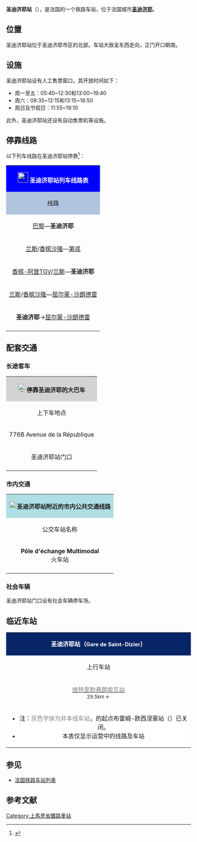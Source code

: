 {{Infobox station
| name          =[[File:Sncf-logo.svg|32x32px]]圣迪济耶站<br>{{lang|fr|Gare de Saint-Dizier}} 
| type          = [[法国铁路|法国铁路]]
| image = File:Gare de SAINT DIZIER.JPG
|image_caption = 圣迪济耶站门口
| address       = {{FRA}}[[上马恩省|上马恩省]][[圣迪济耶|圣迪济耶]]
| latd          = 48
| latm          = 38
| lats          = 33
| latNS         = N
| longd         = 4
| longm         = 56
| longs         = 53
| longEW        = E
| operator = [[File:_Sncf-logo.svg|32x32px]]
| coordinates_display = yes
| iso_region    = FR
| line          = 
* {{link-fr|布雷姆－肖蒙铁路|Ligne de Blesme - Haussignémont à Chaumont}}
| structure           = 地面
| levels              = 
| platform      = 4
| tracks        = 6
| elevation = 145米
| opened        = 年月日
| rebuilt =
| status = 使用中
| closed        = 
| passengers= 约21.5万人次<ref>{{Cite web|url=https://ressources.data.sncf.com/explore/dataset/frequentation-gares/?sort=voyageurs_2014&q=saint+dizier|title=Fréquentation en gares|accessdate=2016-12-17|author=SNCF|date=|language=法语|publisher=SNCF Open Data}}</ref>
| pass_year= 2015年
| ADA                 = 
| station_type = 客运车站，兼办货运业务
| connections = 
* 奥布省城际客运（校车）
* 默兹省城际客运（前往[[巴勒迪克|巴勒迪克]]）
| route_map =
| map_locator   = 
| note =
| services = TER
}}

'''圣迪济耶站'''（{{lang-fr|Gare de Saint-Dizier}}），是法国的一个铁路车站，位于法国城市'''[[圣迪济耶|圣迪济耶]]'''。

==位置==

圣迪济耶站位于圣迪济耶市区的北部。车站大致呈东西走向，正门开口朝南。

==设施==

圣迪济耶站设有人工售票窗口，其开放时间如下：
* 周一至五：05:40~12:30和13:00~19:40 
* 周六：08:35~12:15和13:15~16:50
* 周日及节假日：11:55~19:10
此外，圣迪济耶站还设有自动售票机等设施。

== 停靠线路 ==

{{动态列表|最后更新时间：2016年12月17日。本章节内容仅供参考，不排除因施工或罢工而引发的临时性变更。欢迎修正和补充}}

以下列车线路在圣迪济耶站停靠<ref>{{Cite web|url=http://www.ter.sncf.com/champagne-ardenne/gares/87175000/St-Dizier/pratique|title=GARE SAINT DIZIER|accessdate=2016-12-17|author=SNCF|date=|language=法语|publisher=TER Champagne-Ardenne}}</ref>：

{| class="wikitable mw-collapsible" 
|colspan="5" style="background:#0000FF" align="center" |[[File:_Sncf-logo.svg|28x28px]] <span style="color:#FFFFFF;">'''圣迪济耶站列车线路表'''</span>
|-
!style="background:#B0C4DE"| 线路
!style="background:#B0C4DE"|车种
!style="background:#B0C4DE"|上一站
!style="background:#B0C4DE"|下一站
!style="background:#B0C4DE"|大致运行频率{{noteTag|name=noteA}}
|-
|[[巴黎东站|巴黎]]—'''圣迪济耶'''
| rowspan="5" align="center" |'''TER'''
|[[维特里勒弗朗索瓦站|维特里勒弗朗索瓦]]
|（终点）
|每天2~4趟
|-
|[[兰斯站|兰斯]]/[[香槟沙隆站|香槟沙隆]]—[[第戎城站|第戎]]
|[[维特里勒弗朗索瓦站|维特里勒弗朗索瓦]]
|[[茹安维尔站|茹安维尔]]
|每天3~5趟
|-
|[[香槟-阿登TGV站|香槟-阿登TGV]]/[[兰斯站|兰斯]]—'''圣迪济耶'''
|[[维特里勒弗朗索瓦站|维特里勒弗朗索瓦]]
|（终点）
|每天2~4趟
|-
|[[兰斯站|兰斯]]/[[香槟沙隆站|香槟沙隆]]—[[尾山站|屈尔蒙-沙朗德雷]]
|[[维特里勒弗朗索瓦站|维特里勒弗朗索瓦]]
|[[茹安维尔站|茹安维尔]]
|每天2~3趟
|-
|'''圣迪济耶'''→[[尾山站|屈尔蒙-沙朗德雷]]
|（起点）
|[[厄尔维尔站|厄尔维尔]]
|每天6:15{{noteTag|name=noteB}}（单向）
|-
|colspan="5" style="background:#FFFFFF"|{{noteFoot|1=
{{noteTag|name=noteA|1=在本栏中，往返1次为"1趟"；除特别标明外，其数据仅工作日有效，周末及节假日列车数量可能会减少或停运}}
{{noteTag|name=noteB|1=周日及节假日停运}}
}}
|}

==配套交通==
===长途客车===

{| class="wikitable mw-collapsible" 
|colspan="3" align="center" style="background:#D3D3D3" |[[File:BSicon_BUS.svg|24x24px]]'''停靠圣迪济耶的大巴车'''
|-
!align="center" |上下车地点
!align="center" |运营单位
!align="center" |主要目的地{{noteTag|name=noteA}}
|-
| rowspan="1" align="center" |776B Avenue de la République{{noteTag|name=noteD}}
|align="center" |[[弗利克斯巴士|Flixbus]]
|
* 770线（每周四至日开行）{{noteTag|name=noteE}}：[[图尔宽|图尔宽]]、[[里尔|里尔]]、[[努瓦耶尔戈多|努瓦耶尔戈多]]、[[圣康坦|圣康坦]]、[[兰斯|兰斯]]、[[南锡|南锡]]、[[斯特拉斯堡|斯特拉斯堡]]
|-
|rowspan="3" align="center" |圣迪济耶站门口
|align="center" |默兹省城际客运<br>RITM
|
* 19线：[[博东维利耶尔|博东维利耶尔]]、[[巴勒迪克|巴勒迪克]]
|-
|align="center" |奥布省城际客运<br> Réseaux interurbains de l'Aube
|
* 03线{{noteTag|name=noteF}}：[[布里安莱沙托|布里安莱沙托]]、[[特鲁瓦|特鲁瓦]]
|-
|align="center" |[[SNCF|SNCF]]<br>Car TER{{noteTag|name=noteB}}
|
* 12线：[[厄尔维尔比安维尔|厄尔维尔比安维尔]]、[[马恩河畔拜阿尔|马恩河畔拜阿尔]]、[[茹万维尔|茹万维尔]]
* ''当某条铁路线施工或罢工时，SNCF可能也会提供途径该线路沿途站点的大巴车''
|-
|colspan="3" style="background:#FFFFFF"|{{noteFoot|1=
{{noteTag|name=noteA|1=本栏不包括可以联程中转前往的目的地}}
{{noteTag|name=noteB|1=其车票可与SNCF的同线路车票通用}}
{{noteTag|name=noteD|1=位于圣迪济耶市区西侧，距离圣迪济耶站大约1.3公里}}
{{noteTag|name=noteE|1=车票需提前预定，需提前30分钟到场}}
{{noteTag|name=noteF|1=校车线路，仅每周周一早上和每周五下午各一班，学生放假期间停运}}
}}
|}

===市内交通===

{| class="wikitable mw-collapsible" 
|colspan="3" align="center" style="background:#AFDFE4"|[[File:Bus-logo.svg|21x21px]]'''圣迪济耶站附近的市内公共交通线路'''
|-
!align="center" |公交车站名称
!align="center" |位置
!align="center" |停靠线路{{noteTag|name=noteA}}{{noteTag|name=noteB}}<ref>{{Cite web|url=http://www.bus-ticea.com/ressources/document/plan-reseau-ticea-201311.pdf|title=plan-reseau-ticea-201311|accessdate=2016-12-17|author=Ticéa|date=|language=法语|publisher=|archive-date=2015-02-05|archive-url=https://web.archive.org/web/20150205205813/http://bus-ticea.com/ressources/document/plan-reseau-ticea-201311.pdf|dead-url=no}}</ref>
|-
|'''Pôle d'échange Multimodal'''<br>火车站
|圣迪济耶站门口
|
* 1路：圣达芒橡林 ↔ 阿利泽
* 2路：圣艾克絮佩里 ↔ 医院
* A线{{noteTag|name=noteC}}：阿利泽 ↔ 三泉产业园
* B线{{noteTag|name=noteC}}：职教中心 ↔ 信息产业园
|-
|colspan="3" style="background:#FFFFFF"|{{noteFoot|1=
{{noteTag|name=noteA|1=中文名称非官方正式翻译，仅供参考}}
{{noteTag|name=noteB|1=圣迪济耶市区内的所有公交线路在周日及节假日均停运}}
{{noteTag|name=noteC|1=TAD线路（{{lang-fr|Transport à demande}}），需提前一天预订}}
}}
|}

===社会车辆===

圣迪济耶站门口设有社会车辆停车场。

==临近车站==

{|class="wikitable mw-collapsible" style="margin: 0 auto; width:42em;"
|colspan="3" style="background:#082567" align="center"|<font color=#FFFFFF>'''圣迪济耶站（<span style="font-size:11pt;">Gare de Saint-Dizier</span>）'''</font>
|-
!上行车站
!线路
!下行车站
|-
|align="center" |[[维特里勒弗朗索瓦站|<span style="color:#808080">维特里勒弗朗索瓦站</span>]]<br><span style="font-size:small">29.5km ←</span>
|align="center" |'''{{link-fr|布雷姆－肖蒙铁路|Ligne de Blesme - Haussignémont à Chaumont}}'''
|align="center" |{{link-fr|厄尔维勒站|Gare d'Eurville}}<br><span style="font-size:small">→ 10.3km</span>
|-
|colspan="3" style="background:#FFFFFF"|
*注：<font color=#808080>灰色字体为非本线车站</font>，{{link-fr|布雷姆－肖蒙铁路|Ligne de Blesme - Haussignémont à Chaumont}}的起点布雷姆-欧西涅蒙站（{{lang-fr|Gare de Blesme - Haussignémont}}）已关闭。
*本表仅显示运营中的线路及车站
|}

==参见==
* [[法国铁路车站列表|法国铁路车站列表]]

== 参考文献 ==
{{Reflist}}

{{法国主要火车站列表}}

[[Category:上馬恩省鐵路車站|Category:上馬恩省鐵路車站]]